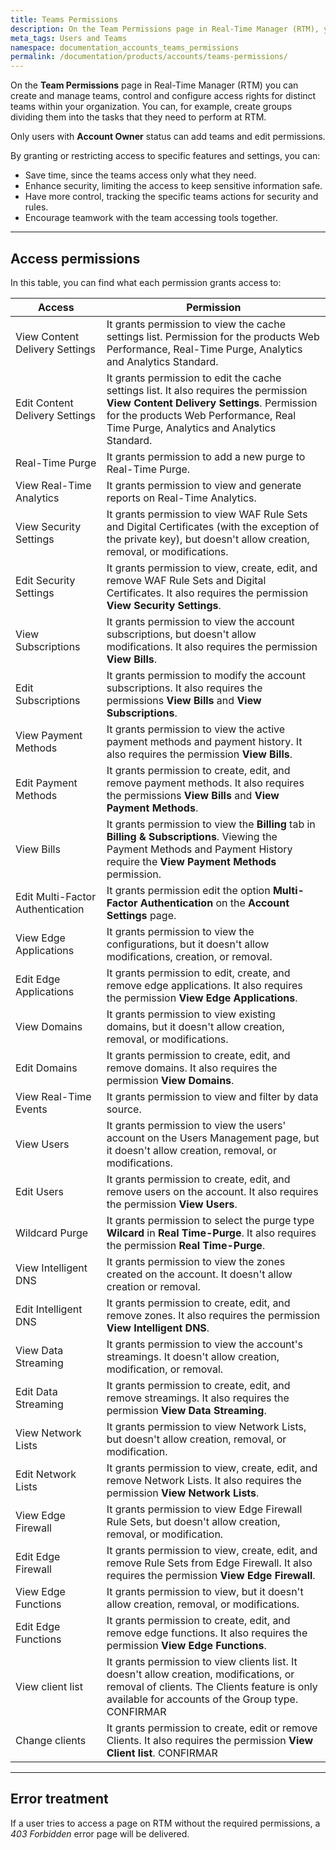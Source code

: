 ```yaml
---
title: Teams Permissions
description: On the Team Permissions page in Real-Time Manager (RTM), you can create, manage teams, control, and configure access rights for distinct teams within your organization.
meta_tags: Users and Teams
namespace: documentation_accounts_teams_permissions
permalink: /documentation/products/accounts/teams-permissions/
---
```


On the **Team Permissions** page in Real-Time Manager (RTM) you can create and manage teams, control and configure access rights for distinct teams within your organization. You can, for example, create groups dividing them into the tasks that they need to perform at RTM.

Only users with **Account Owner** status can add teams and edit permissions. 

By granting or restricting access to specific features and settings, you can:

- Save time, since the teams access only what they need.
- Enhance security, limiting the access to keep sensitive information safe.
- Have more control, tracking the specific teams actions for security and rules.
- Encourage teamwork with the team accessing tools together.
---

## Access permissions

In this table, you can find what each permission grants access to:    

| Access                           | Permission                                                                                                                                                          |
| ---------------------------------- | --------------------------------------------------------------------------------------------------------------------------------------------------------------------- |
| View Content Delivery Settings   | It grants permission to view the cache settings list. Permission for the products Web Performance, Real-Time Purge, Analytics and Analytics Standard.   |
| Edit Content Delivery Settings   | It grants permission to edit the cache settings list. It also requires the permission **View Content Delivery Settings**.  Permission for the products Web Performance, Real Time Purge, Analytics and Analytics Standard.                           |
| Real-Time Purge                  | It grants permission to add a new purge to Real-Time Purge.                                                                                                         |
| View Real-Time Analytics         | It grants permission to view and generate reports on Real-Time Analytics.                                                                                           |
| View Security Settings           | It grants permission to view WAF Rule Sets and Digital Certificates (with the exception of the private key), but doesn't allow creation, removal, or modifications. |
| Edit Security Settings           | It grants permission to view, create, edit, and remove WAF Rule Sets and Digital Certificates. It also requires the permission **View Security Settings**.                                                                       |
| View Subscriptions               | It grants permission to view the account subscriptions, but doesn't allow modifications. It also requires the permission **View Bills**.
| Edit Subscriptions               | It grants permission to modify the account subscriptions. It also requires the permissions **View Bills** and **View Subscriptions**.                                                                                                                                                                    |
| View Payment Methods             | It grants permission to view the active payment methods and payment history. It also requires the permission **View Bills**.                                                                                                                                                                     |
| Edit Payment Methods             | It grants permission to create, edit, and remove payment methods. It also requires the permissions **View Bills** and **View Payment Methods**.                                                                                                                                                                     |
| View Bills                       | It grants permission to view the **Billing** tab in **Billing & Subscriptions**. Viewing the Payment Methods and Payment History require the **View Payment Methods** permission.                                                                                                                                                                    |
| Edit Multi-Factor Authentication | It grants permission edit the option **Multi-Factor Authentication** on the **Account Settings** page.                                                                                                                                                                    |
| View Edge Applications           | It grants permission to view the configurations, but it doesn't allow modifications, creation, or removal.                                                                                                                                                                    |
| Edit Edge Applications           | It grants permission to edit, create, and remove edge applications. It also requires the permission **View Edge Applications**.                                                                                                                                                                   |
| View Domains                     | It grants permission to view existing domains, but it doesn't allow creation, removal, or modifications.                                                                                                                                                                   |
| Edit Domains                     | It grants permission to create, edit, and remove domains. It also requires the permission **View Domains**.                                                                                                                                                                   |
| View Real-Time Events            | It grants permission to view and filter by data source.                                                                                                                                                                      |
| View Users                       | It grants permission to view the users' account on the Users Management page, but it doesn't allow creation, removal, or modifications.  |
| Edit Users                       | It grants permission to create, edit, and remove users on the account. It also requires the permission **View Users**.                                                                                                                                                                   |
| Wildcard Purge                   | It grants permission to select the purge type **Wilcard** in **Real Time-Purge**. It also requires the permission **Real Time-Purge**.                                                                                                                                                                 |
| View Intelligent DNS             | It grants permission to view the zones created on the account. It doesn't allow creation or removal.                                                                                                                                                                   |
| Edit Intelligent DNS             | It grants permission to create, edit, and remove zones. It also requires the permission **View Intelligent DNS**.                                                                                                                                                                   |
| View Data Streaming              | It grants permission to view the account's streamings. It doesn't allow creation, modification, or removal.                                                                                                                                                                  |
| Edit Data Streaming              | It grants permission to create, edit, and remove streamings. It also requires the permission **View Data Streaming**.                                                                                                                                                                  |
| View Network Lists               | It grants permission to view Network Lists, but doesn't allow creation, removal, or modification.                                                                   |
| Edit Network Lists               | It grants permission to view, create, edit, and remove Network Lists. It also requires the permission **View Network Lists**.                                                                                               |
| View Edge Firewall               | It grants permission to view Edge Firewall Rule Sets, but doesn't allow creation, removal, or modification.                                                         |
| Edit Edge Firewall               | It grants permission to view, create, edit, and remove Rule Sets from Edge Firewall. It also requires the permission **View Edge Firewall**.                                                                            |
| View Edge Functions              | It grants permission to view, but it doesn't allow creation, removal, or modifications.                                                                                                                                                                  |
| Edit Edge Functions              | It grants permission to create, edit, and remove edge functions. It also requires the permission **View Edge Functions**.                                                                                                                                                                 |
| View client list                 | It grants permission to view clients list. It doesn't allow creation, modifications, or removal of clients. The Clients feature is only available for accounts of the Group type. CONFIRMAR                                                                                                                                                              |
| Change clients                   | It grants permission to create, edit or remove Clients. It also requires the permission **View Client list**.   CONFIRMAR                                                                                                                                                                          |
---

## Error treatment

If a user tries to access a page on RTM without the required permissions, a *403 Forbidden* error page will be delivered.
